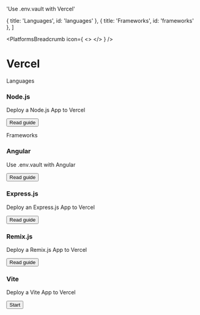 

  'Use .env.vault with Vercel'

  { title: 'Languages', id: 'languages' },
  { title: 'Frameworks', id: 'frameworks' },
]

<PlatformsBreadcrumb icon={
  <>
    <VercelIcon className="h-9 w-9 text-[#000000] dark:invert"/>
  </>
} />
# Vercel
<GuideHeading lead={description} />

<div className="my-16 xl:max-w-none">
  <Heading level={2} id="languages">
    Languages
  </Heading>
  <div className="not-prose mt-4 grid grid-cols-1 gap-x-6 gap-y-10 border-t border-zinc-900/5 pt-10 dark:border-white/5 sm:grid-cols-2 xl:max-w-none xl:grid-cols-3">
    <div key="nodejs" className="flex flex-row-reverse gap-6">
      <div className="flex-auto">
        <h3 className="text-sm font-semibold text-zinc-900 dark:text-white">
          Node.js
        </h3>
        <p className="mt-1 text-sm text-zinc-600 dark:text-zinc-400">Deploy a Node.js App to Vercel</p>
        <p className="mt-1"><Button href="/docs/languages/nodejs/vercel" variant="text" arrow="right">Read guide</Button></p>
      </div>
      <NodeIcon className="h-9 w-9 text-[#339933]"/>
    </div>
  </div>
  <Heading level={2} id="frameworks">
    Frameworks
  </Heading>
  <div className="not-prose mt-4 grid grid-cols-1 gap-x-6 gap-y-10 border-t border-zinc-900/5 pt-10 dark:border-white/5 sm:grid-cols-2 xl:max-w-none xl:grid-cols-3">
    <div key="angular" className="flex flex-row-reverse gap-6">
      <div className="flex-auto">
        <h3 className="text-sm font-semibold text-zinc-900 dark:text-white">
          Angular
        </h3>
        <p className="mt-1 text-sm text-zinc-600 dark:text-zinc-400">Use .env.vault with Angular</p>
        <p className="mt-4"><Button href="/docs/frameworks/angular/vercel" variant="text" arrow="right">Read guide</Button></p>
      </div>
      <AngularIcon className="h-9 w-9 text-[#DD0031]"/>
    </div>
    <div key="express" className="flex flex-row-reverse gap-6">
      <div className="flex-auto">
        <h3 className="text-sm font-semibold text-zinc-900 dark:text-white">
          Express.js
        </h3>
        <p className="mt-1 text-sm text-zinc-600 dark:text-zinc-400">Deploy an Express.js App to Vercel</p>
        <p className="mt-4"><Button href="/docs/frameworks/express/vercel" variant="text" arrow="right">Read guide</Button></p>
      </div>
      <ExpressIcon className="h-9 w-9 text-[#000000] dark:invert"/>
    </div>
    <div key="remix" className="flex flex-row-reverse gap-6">
      <div className="flex-auto">
        <h3 className="text-sm font-semibold text-zinc-900 dark:text-white">
          Remix.js
        </h3>
        <p className="mt-1 text-sm text-zinc-600 dark:text-zinc-400">Deploy a Remix.js App to Vercel</p>
        <p className="mt-4"><Button href="/docs/frameworks/remix/vercel" variant="text" arrow="right">Read guide</Button></p>
      </div>
      <RemixIcon className="h-9 w-9 text-[#000000] dark:invert"/>
    </div>
    <div key="vite" className="flex flex-row-reverse gap-6">
      <div className="flex-auto">
        <h3 className="text-sm font-semibold text-zinc-900 dark:text-white">
          Vite
        </h3>
        <p className="mt-1 text-sm text-zinc-600 dark:text-zinc-400">Deploy a Vite App to Vercel</p>
        <p className="mt-4"><Button href="/docs/frameworks/vite/vercel" variant="text" arrow="right">Start</Button></p>
      </div>
      <ViteIcon className="h-9 w-9 text-[#646CFF]"/>
    </div>
  </div>
</div>
